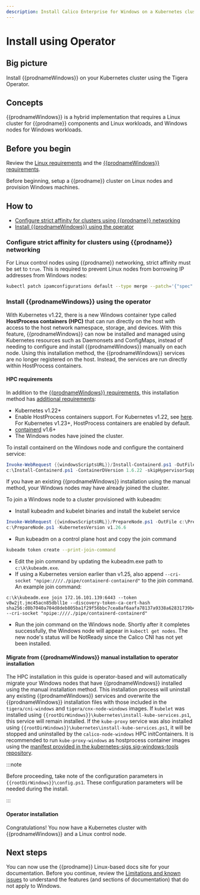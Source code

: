 ```yaml
---
description: Install Calico Enterprise for Windows on a Kubernetes cluster for testing or development.
---
```



# Install using Operator


## Big picture

Install {{prodnameWindows}} on your Kubernetes cluster using the Tigera Operator.

## Concepts

{{prodnameWindows}} is a hybrid implementation that requires a Linux cluster for {{prodname}} components and Linux workloads, and Windows nodes for Windows workloads.

## Before you begin

Review the [Linux requirements](../requirements.mdx) and the [{{prodnameWindows}} requirements](requirements.mdx).

Before beginning, setup a {{prodname}} cluster on Linux nodes and provision Windows machines.

## How to

- [Configure strict affinity for clusters using {{prodname}} networking](#configure-strict-affinity-for-clusters-using-calico-networking)
- [Install {{prodnameWindows}} using the operator](#install-calico-enterprise-for-windows-using-the-operator)

### Configure strict affinity for clusters using {{prodname}} networking

For Linux control nodes using {{prodname}} networking, strict affinity must be set to `true`.
This is required to prevent Linux nodes from borrowing IP addresses from Windows nodes:

```bash
kubectl patch ipamconfigurations default --type merge --patch='{"spec": {"strictAffinity": true}}'
```

### Install {{prodnameWindows}} using the operator

With Kubernetes v1.22, there is a new Windows container type called **HostProcess containers (HPC)** that can run directly on the host with access to the host network namespace,
storage, and devices. With this feature, {{prodnameWindows}} can now be installed and managed using Kubernetes resources such as Daemonsets and ConfigMaps,
instead of needing to configure and install {{prodnameWindows}} manually on each node. Using this installation method, the {{prodnameWindows}}
services are no longer registered on the host. Instead, the services are run directly within HostProcess containers.

#### HPC requirements

In addition to the [{{prodnameWindows}} requirements](requirements.mdx),
this installation method has [additional requirements](https://kubernetes.io/docs/tasks/configure-pod-container/create-hostprocess-pod/):

- Kubernetes v1.22+
- Enable HostProcess containers support. For Kubernetes v1.22, see [here](https://kubernetes.io/docs/tasks/configure-pod-container/create-hostprocess-pod/#before-you-begin). For Kubernetes v1.23+, HostProcess containers are enabled by default.
- [containerd](https://kubernetes.io/docs/setup/production-environment/container-runtimes/#containerd) v1.6+
- The Windows nodes have joined the cluster.

To install containerd on the Windows node and configure the containerd service:

```powershell
Invoke-WebRequest {{windowsScriptsURL}}/Install-Containerd.ps1 -OutFile c:\Install-Containerd.ps1
c:\Install-Containerd.ps1 -ContainerDVersion 1.6.22 -skipHypervisorSupportCheck -CNIConfigPath "c:/etc/cni/net.d" -CNIBinPath "c:/opt/cni/bin"
```

If you have an existing {{prodnameWindows}} installation using the manual method, your Windows nodes may have already joined the cluster.

To join a Windows node to a cluster provisioned with kubeadm:

- Install kubeadm and kubelet binaries and install the kubelet service

```powershell
Invoke-WebRequest {{windowsScriptsURL}}/PrepareNode.ps1 -OutFile c:\PrepareNode.ps1
c:\PrepareNode.ps1 -KubernetesVersion v1.26.6
```

- Run kubeadm on a control plane host and copy the join command

```bash
kubeadm token create --print-join-command
```

- Edit the join command by updating the kubeadm.exe path to `c:\k\kubeadm.exe`.
- If using a Kubernetes version earlier than v1.25, also append `--cri-socket "npipe:////./pipe/containerd-containerd"` to the join command.
  An example join command:

```
c:\k\kubeadm.exe join 172.16.101.139:6443 --token v8w2jt.jmc45acn85dbll1e --discovery-token-ca-cert-hash sha256:d0b7040a704d8deb805ba1f29f56bbc7cea8af6aafa78137a9338a62831739b4 --cri-socket "npipe:////./pipe/containerd-containerd"
```

- Run the join command on the Windows node. Shortly after it completes successfully, the Windows node will appear in `kubectl get nodes`.
  The new node's status will be NotReady since the Calico CNI has not yet been installed.

#### Migrate from {{prodnameWindows}} manual installation to operator installation

The HPC installation in this guide is operator-based and will automatically migrate your Windows nodes that have {{prodnameWindows}} installed using the manual installation method. This installation process will uninstall any existing {{prodnameWindows}} services and overwrite the {{prodnameWindows}} installation files with those included in the `tigera/cni-windows` and `tigera/cnx-node-windows` images. If `kubelet` was installed using `{{rootDirWindows}}\kubernetes\install-kube-services.ps1`, this service will remain installed. If the `kube-proxy` service was also installed using `{{rootDirWindows}}\kubernetes\install-kube-services.ps1`, it will be stopped and uninstalled by the `calico-node-windows` HPC initContainers. It is recommended to run `kube-proxy-windows` as hostprocess container images using the [manifest provided in the kubernetes-sigs sig-windows-tools repository](https://raw.githubusercontent.com/kubernetes-sigs/sig-windows-tools/master/hostprocess/calico/kube-proxy/kube-proxy.yml).

:::note

Before proceeding, take note of the configuration parameters in `{{rootDirWindows}}\config.ps1`. These configuration parameters will be needed during the install.

:::

#### Operator installation

<Tabs>
<TabItem label="Kubernetes VXLAN" value="Kubernetes VXLAN-4">

<CalicoWindowsInstallTemp networkingType='vxlan' />

</TabItem>
<TabItem label="Kubernetes BGP" value="Kubernetes BGP-5">

<CalicoWindowsInstallTemp networkingType='windows-bgp' />

</TabItem>
</Tabs>

Congratulations! You now have a Kubernetes cluster with {{prodnameWindows}} and a Linux control node.

## Next steps

You can now use the {{prodname}} Linux-based docs site for your documentation. Before you continue, review the [Limitations and known issues](limitations.mdx) to understand the features (and sections of documentation) that do not apply to Windows.
